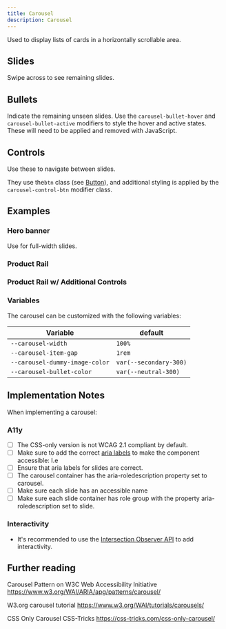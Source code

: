 ```yaml
---
title: Carousel
description: Carousel
---
```



Used to display lists of cards in a horizontally scrollable area.

## Slides

Swipe across to see remaining slides.

<ShowComponent filePath="./src/components/carousel/BasicCarousel.html">
  <BasicCarousel />
</ShowComponent>

## Bullets

Indicate the remaining unseen slides. Use the `carousel-bullet-hover` and `carousel-bullet-active` modifiers to style the hover and active states. These will need to be applied and removed with JavaScript.

<ShowComponent filePath="./src/components/carousel/CarouselBullets.html">
  <Bullets />
</ShowComponent>

## Controls

Use these to navigate between slides.

<ShowComponent filePath="./src/components/carousel/CarouselControls.html">
  <CarouselControls />
</ShowComponent>

They use the`btn` class (see [Button](/components/button/)), and additional styling is applied by the `carousel-control-btn` modifier class.

## Examples

### Hero banner

Use for full-width slides.

<ShowComponent filePath="./src/components/carousel/CarouselBanner.html">
  <CarouselBanner />
</ShowComponent>

### Product Rail

<ShowComponent filePath="./src/components/carousel/ProductRail_withBulletsAndControls.html">
  <ProductRail_withBulletsAndControls />
</ShowComponent>

### Product Rail w/ Additional Controls

<ShowComponent filePath="./src/components/carousel/ProductRail_withBulletsAndControls.html">
  <ProductRail_Additional />
</ShowComponent>

### Variables

The carousel can be customized with the following variables:

| Variable                       | default                |
| ------------------------------ | ---------------------- |
| `--carousel-width`             | `100%`                 |
| `--carousel-item-gap`          | `1rem`                 |
| `--carousel-dummy-image-color` | `var(--secondary-300)` |
| `--carousel-bullet-color`      | `var(--neutral-300)`   |

## Implementation Notes

When implementing a carousel:

### A11y

- [ ] The CSS-only version is not WCAG 2.1 compliant by default.
- [ ] Make sure to add the correct [aria labels](https://www.w3.org/WAI/ARIA/apg/patterns/carousel/#wai-ariaroles,states,andproperties) to make the component accessible: I.e
- [ ] Ensure that aria labels for slides are correct.
- [ ] The carousel container has the aria-roledescription property set to carousel.
- [ ] Make sure each slide has an accessible name
- [ ] Make sure each slide container has role group with the property aria-roledescription set to slide.

### Interactivity

- It's recommended to use the [Intersection Observer API](https://developer.mozilla.org/en-US/docs/Web/API/Intersection_Observer_API) to add interactivity.

## Further reading

Carousel Pattern on W3C Web Accessibility Initiative
https://www.w3.org/WAI/ARIA/apg/patterns/carousel/

W3.org carousel tutorial
https://www.w3.org/WAI/tutorials/carousels/

CSS Only Carousel CSS-Tricks
https://css-tricks.com/css-only-carousel/
